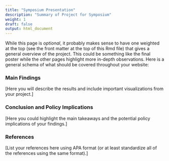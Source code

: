```yaml
---
title: "Symposium Presentation"
description: "Summary of Project for Symposium"
weight: 1
draft: false
output: html_document
---
```


While this page is *optional*, it probably makes sense to have one weighted at the top (see the front matter at the top of this Rmd file) that gives a general overview of the project. This could be something like the final poster while the other pages highlight more in-depth observations. Here is a general schema of what should be covered throughout your website: 

### Main Findings 

[Here you will describe the results and include important visualizations from your project.] 

### Conclusion and Policy Implications 

[Here you could highlight the main takeaways and the potential policy implications of your findings.] 

### References 

[List your references here using APA format (or at least standardize all of the references using the same format).]

